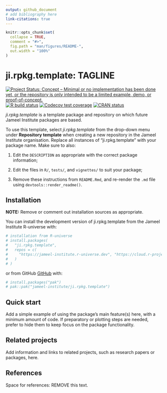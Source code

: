 ```yaml
---
output: github_document
# add bibliography here
link-citations: true
---
```


<!-- README.md is generated from README.Rmd. Please edit that file -->

```r
knitr::opts_chunk$set(
  collapse = TRUE,
  comment = "#>",
  fig.path = "man/figures/README-",
  out.width = "100%"
)
```

# ji.rpkg.template: TAGLINE

<!-- badges: start -->
[![Project Status: Concept – Minimal or no implementation has been done yet, or the repository is only intended to be a limited example, demo, or proof-of-concept.](https://www.repostatus.org/badges/latest/concept.svg)](https://www.repostatus.org/#concept)
[![R build status](https://github.com/jameel-institute/ji.rpkg.template/workflows/R-CMD-check/badge.svg)](https://github.com/jameel-institute/ji.rpkg.template/actions/workflows/R-CMD-check.yaml)
[![Codecov test coverage](https://codecov.io/gh/jameel-institute/ji.rpkg.template/branch/main/graph/badge.svg)](https://app.codecov.io/gh/jameel-institute/ji.rpkg.template?branch=main)
[![CRAN status](https://www.r-pkg.org/badges/version/ji.rpkg.template)](https://CRAN.R-project.org/package=ji.rpkg.template)
<!-- badges: end -->

_ji.rpkg.template_ is a template package and repository on which future Jameel Institute packages are based.

To use this template, select _ji.rpkg.template_ from the drop-down menu under **Repository template** when creating a new repository in the Jameel Institute organisation.
Replace all instances of "ji.rpkg.template" with your package name. Make sure to also:

1. Edit the `DESCRIPTION` as appropriate with the correct package information;

2. Edit the files in `R/`, `tests/`, and `vignettes/` to suit your package;

3. Remove these instructions from `README.Rmd`, and re-render the `.md` file using `devtools::render_readme()`.

## Installation

**NOTE:** Remove or comment out installation sources as appropriate.

You can install the development version of ji.rpkg.template from the Jameel Institute R-universe with:

```r
# installation from R-universe
# install.packages(
#   "ji.rpkg.template", 
#   repos = c(
#     "https://jameel-institute.r-universe.dev", "https://cloud.r-project.org"
#   )
# )
```

or from GitHub [GitHub](https://github.com/) with:

``` r
# install.packages("pak")
# pak::pak("jameel-institute/ji.rpkg.template")
```

## Quick start

Add a simple example of using the package's main feature(s) here, with a minimum amount of code.
If preparatory or plotting steps are needed, prefer to hide them to keep focus on the package functionality.

## Related projects

Add information and links to related projects, such as research papers or packages, here.

## References

Space for references: REMOVE this text.
